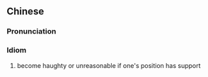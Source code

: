 {{also|得理不饶人}}
==Chinese==
{{zh-forms|s=得理不饶人}}

===Pronunciation===
{{zh-pron
|m=dé lǐ 不 ráo rén
|cat=id
}}

===Idiom===
{{zh-idiom}}

# become haughty or unreasonable if one's position has support